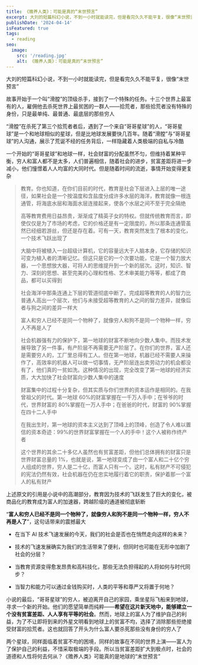 ```yaml
---
title: 《赡养人类》：可能是真的“末世预言”
excerpt: 大刘的短篇科幻小说，不到一小时就能读完，但是看完久久不能平复，很像“末世预言”
publishDate: '2024-04-14'
isFeatured: true
tags:
  - reading
seo:
  image:
    src: '/reading.jpg'
    alt: 《赡养人类》：可能是真的“末世预言”
---
```


大刘的短篇科幻小说，不到一小时就能读完，但是看完久久不能平复，很像“末世预言”

故事开始于一个叫“滑膛”的顶级杀手，接到了一个特殊的任务。十三个世界上最富有的人，雇佣他去杀死世界上最贫困的一群人——拾荒者，那些拾荒者没有特殊的身份，只是最单纯、最普通、最底层的那些穷人

“滑膛”在杀死了第三个拾荒者者后，遇到了一个来自“哥哥星球”的人，“哥哥星球”是一个和地球相似的星球，但是比地球发展要快几百年。随着“滑膛”与“哥哥星球”的人沟通，展示了荒诞不经的任务背后，一样隐藏着人类极端的自私与冷酷

一个开始的“哥哥星球”和地球一样，社会财富的分配虽然不匀，但维持着某种平衡，穷人和富人都不是太多，人们普遍相信，随着社会的进步，贫富差距将进一步减小，他们憧憬着人人均富的大同时代。但是随着时间的流逝，事情开始变得更复杂

> 教育。你也知道，在你们目前的时代，教育是社会下层进入上层的唯一途径，如果社会是一个按温度和含盐度分成许多水层的海洋，教育就像一根连通管，将海底水层和海面水层连接起来，使各个水层之间不至于完全隔绝
>
> 高等教育费用日益昂贵，渐渐成了精英子女的特权。但就传统教育而言，即使仅仅是为了市场的考虑，它的价格还是有一定限度的，所以那条连通管虽然已经细若游丝，但还是存在着。可有一天，教育突然发生了根本的变化，一个技术飞跃出现了
>
> 大脑中将被植入一台超级计算机，它的容量远大于人脑本身，它存储的知识可变为植入者的清晰记忆。但这只是它的一个次要功能，它是一个智力放大器，一个思想放大器，可将人的思维提升到一个新的层次。这时，知识、智力、深刻的思想、甚至完美的心理和性格、艺术审美能力等等，都成了商品，都可以买得到
>
> 社会海洋中那条连通上下层的管道彻底中断了。完成超等教育的人的智力比普通人高出一个层次，他们与未接受超等教育的人之间的智力差异，就像后者与狗之间的差异一样大
>
> 富人和穷人已经不是同一个物种了，就像穷人和狗不是同一个物种一样，穷人不再是人了
>
> 社会机器强有力的保护下，第一地球的财富不断地向少数人集中。而技术发展导致了另一件事，有产阶层不再需要无产阶层了。在你们的世界，富人还是需要穷人的，工厂里总得有工人。但在第一地球，机器已经不需要人来操作了，高效率的机器人可以做一切事情，无产阶层连出卖劳动力的机会都没有了，他们真的一贫如洗。这种情况的出现，完全改变了第一地球的经济实质，大大加快了社会财富向少数人集中的速度
>
> 财富集中的过程十分复杂，但其实质与你们世界的资本运作是相同的。在我曾祖父的时代。第一地球 60%的财富掌握在一千万人手中；在爷爷的时代，世界财富的 80%掌握在一万人手中；在爸爸的时代，财富的 90%掌握在四十二人手中
>
> 在我出生时，第一地球的资本主义达到了顶峰上的顶峰，创造了令人难以置信的资本奇迹：99%的世界财富掌握在一个人的手中！这个人被称作终产者
>
> 这个世界的其余二十多亿人虽然也有贫富差距，但他们总体拥有的财富只是世界财富总量的 1%，也就是说，第一地球变成了由一个富人和二十亿个穷人组成的世界，穷人是二十亿，而富人只有一个。这时，私有财产不可侵犯的宪法仍然有效，社会机器在仍在忠实地履行着它的职责，保护着那一个富人的私有财产

上述原文的引用是小说中的高潮部分，教育因为技术的飞跃发生了巨大的变化，被商品化的教育成为富人的加速器，跨越阶级的通道被彻底斩断

“**富人和穷人已经不是同一个物种了，就像穷人和狗不是同一个物种一样，穷人不再是人了**”，这句话带来的震撼最大

- 在当下 AI 技术飞速发展的今天，我们的社会是否也在悄然走向这样的未来？

- 技术的飞速发展确实为我们的生活带来了便利，但同时也可能在无形中加剧了社会的分层？

- 当教育资源变得愈发昂贵和高科技化，那些无法负担得起的人将如何与时代同步？

- 当智力和能力可以通过金钱购买时，人类的平等和尊严又将置于何地？

小说的最后，“哥哥星球”的穷人，被迫离开自己的家园，乘坐星际飞船来到地球，寻求一个新的开始。他们的愿望简单而纯粹——**希望在这片新天地中，能够建立一个没有贫富差距、人人享有平等的社会**。然而，地球上的富人为了维护自己的利益，为了不让即将到来的外星文明看到地球上的贫富不均，选择了消除那些拒绝接受财富的拾荒者。这也就回答了开头为什么富人要杀死那些没有身份的穷人了

两个星球，同样面临着贫富不均的困境，同样的故事在不同的世界上演——富人为了保护自己的利益，不惜采取极端的手段。所以当贫富差距扩大到极点时，社会的道德和人性将何去何从？《赡养人类》可能真的是地球的“末世预言”
